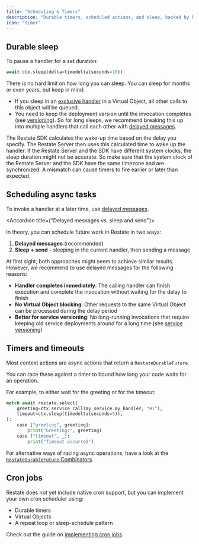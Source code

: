 ```yaml
---
title: "Scheduling & Timers"
description: "Durable timers, scheduled actions, and sleep, backed by Restate."
icon: "timer"
---
```



<TimersIntro/>

## Durable sleep
To pause a handler for a set duration:

```python {"CODE_LOAD::python/src/develop/durable_timers.py#here"} 
await ctx.sleep(delta=timedelta(seconds=10))
```

There is no hard limit on how long you can sleep. You can sleep for months or even years, but keep in mind:
- If you sleep in an [exclusive handler](/basics/functions#handler-behavior) in a Virtual Object, all other calls to this object will be queued.
- You need to keep the deployment version until the invocation completes (see [versioning](/operate/registration)).
So for long sleeps, we recommend breaking this up into multiple handlers that call each other with [delayed messages](/develop/python/service-communication#delayed-messages).


<Accordion title="Clock synchronization Restate Server vs. SDK">
    The Restate SDK calculates the wake-up time based on the delay you specify.
    The Restate Server then uses this calculated time to wake up the handler.
    If the Restate Server and the SDK have different system clocks, the sleep duration might not be accurate.
    So make sure that the system clock of the Restate Server and the SDK have the same timezone and are synchronized.
    A mismatch can cause timers to fire earlier or later than expected.
</Accordion>

## Scheduling async tasks

To invoke a handler at a later time, use [delayed messages](/develop/python/service-communication#delayed-messages).

<Accordion title={"Delayed messages vs. sleep and send"}>

In theory, you can schedule future work in Restate in two ways:
1. **Delayed messages** (recommended)
2. **Sleep + send** - sleeping in the current handler, then sending a message

At first sight, both approaches might seem to achieve similar results.
However, we recommend to use delayed messages for the following reasons:

- **Handler completes immediately**: The calling handler can finish execution and complete the invocation without waiting for the delay to finish
- **No Virtual Object blocking**: Other requests to the same Virtual Object can be processed during the delay period
- **Better for service versioning**: No long-running invocations that require keeping old service deployments around for a long time (see [service versioning](/operate/registration))
</Accordion>

## Timers and timeouts

Most context actions are async actions that return a `RestateDurableFuture`.

You can race these against a timer to bound how long your code waits for an operation.

For example, to either wait for the greeting or for the timeout:

```py {"CODE_LOAD::python/src/develop/durable_timers.py#timer"} 
match await restate.select(
    greeting=ctx.service_call(my_service.my_handler, "Hi"),
    timeout=ctx.sleep(timedelta(seconds=5)),
):
    case ["greeting", greeting]:
        print("Greeting:", greeting)
    case ["timeout", _]:
        print("Timeout occurred")
```

For alternative ways of racing async operations, have a look at the [`RestateDurableFuture` Combinators](/develop/python/journaling-results#restatedurablefuture-combinators).

## Cron jobs

Restate does not yet include native cron support, but you can implement your own cron scheduler using:
- Durable timers
- Virtual Objects
- A repeat loop or sleep-schedule pattern

Check out the guide on [implementing cron jobs](/guides/cron-jobs).